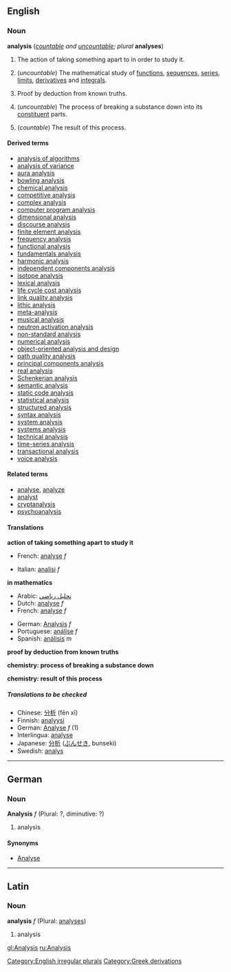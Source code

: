 ==English==
=== Noun ===
{{wikipedia}}
'''analysis''' (''[[countable]] and [[uncountable]]; plural'' '''analyses''')

#The action of taking something apart to in order to study it.
#{{mathematics}} (''uncountable'') The mathematical study of [[function]]s, [[sequence]]s, [[series]], [[limit]]s, [[derivative]]s and [[integral]]s.
#{{logic}} Proof by deduction from known truths.
#{{chemistry}} (''uncountable'') The process of breaking a substance down into its [[constituent]] parts.
#{{chemistry}} (''countable'') The result of this process.

====Derived terms====
<!--See Wikipedia for the meanings of many of these-->
*[[analysis of algorithms]]<!--in computing-->
*[[analysis of variance]]<!--in statistics-->
*[[aura analysis]]<!--study of bodily auras and energy fields-->
*[[bowling analysis]]<!--in cricket-->
*[[chemical analysis]]
*[[competitive analysis]]<!--in computing-->
*[[complex analysis]]<!--in mathematics-->
*[[computer program analysis]]<!--in computing-->
*[[dimensional analysis]]<!--in physics and engineering-->
*[[discourse analysis]]<!--in linguistics-->
*[[finite element analysis]]<!--in signal processing-->
*[[frequency analysis]]<!--in crytography-->
*[[functional analysis]]<!--in mathematics-->
*[[fundamentals analysis]]<!--in economics-->
*[[harmonic analysis]]<!--in mathematics-->
*[[independent components analysis]]<!--in signal processing-->
*[[isotope analysis]]<!--in archaeology and paleontology-->
*[[lexical analysis]]<!--in computing-->
*[[life cycle cost analysis]]
*[[link quality analysis]]<!--in signal processing-->
*[[lithic analysis]]<!--study of stone tools, in archaeology-->
*[[meta-analysis]]<!--in statistics-->
*[[musical analysis]]<!--in music-->
*[[neutron activation analysis]]<!--in chemistry-->
*[[non-standard analysis]]<!--in mathematics-->
*[[numerical analysis]]<!--in mathematics-->
*[[object-oriented analysis and design]]<!--in computing-->
*[[path quality analysis]]<!--in signal processing-->
*[[principal components analysis]]<!--in signal processing-->
*[[real analysis]]<!--in mathematics-->
*[[Schenkerian analysis]]<!--in music-->
*[[semantic analysis]]<!--in computing-->
*[[static code analysis]]<!--in computing-->
*[[statistical analysis]]<!--in mathematics-->
*[[structured analysis]]<!--in computing-->
*[[syntax analysis]]<!--in computing-->
*[[system analysis]]<!--in electrical engineering-->
*[[systems analysis]]<!--study of large systems-->
*[[technical analysis]]<!--in economics-->
*[[time-series analysis]]<!--in statistics-->
*[[transactional analysis]]<!--in psychotherapy-->
*[[voice analysis]]<!--in linguistics-->

====Related terms====
*[[analyse]], [[analyze]]
*[[analyst]]
*[[cryptanalysis]]<!--in crytography-->
*[[psychoanalysis]]

==== Translations ====

'''action of taking something apart to study it'''
{{top}}
*French: [[analyse#French|analyse]] ''f''
{{mid}}
*Italian: [[analisi]] ''f''
{{bottom}}

'''in mathematics'''
{{top}}
*Arabic: [[تحليل رياضي]]
*Dutch: [[analyse#Dutch|analyse]] ''f''
*French: [[analyse#French|analyse]] ''f''
{{mid}}
*German: [[Analysis]] ''f''
*Portuguese: [[análise]] ''f''
*Spanish: [[análisis]] ''m''
{{bottom}}

'''proof by deduction from known truths'''
{{top}}
{{mid}}
{{bottom}}

'''chemistry: process of breaking a substance down'''
{{top}}
{{mid}}
{{bottom}}

'''chemistry: result of this process'''
{{top}}
{{mid}}
{{bottom}}

=====Translations to be checked=====
<!--Remove this section once all of the translations below have been moved into
the tables above.-->
{{checktrans}}

*Chinese: [[分析]] (fēn xī)
*Finnish: [[analyysi]]
*German: [[Analyse]] ''f'' (1)
*Interlingua: [[analyse]] 
*Japanese: [[分析]] ([[ぶんせき]], bunseki)
*Swedish: [[analys]]

[[Category:English irregular plurals]]

----

==German==

===Noun===
'''Analysis''' ''f'' (Plural: ?, diminutive: ?)

# analysis

====Synonyms====
*[[Analyse]]
----
==Latin==
===Noun===
'''analysis''' ''f'' (Plural: [[analyses]])

# analysis

[[Category:Greek derivations]]

[[gl:Analysis]]
[[ru:Analysis]]